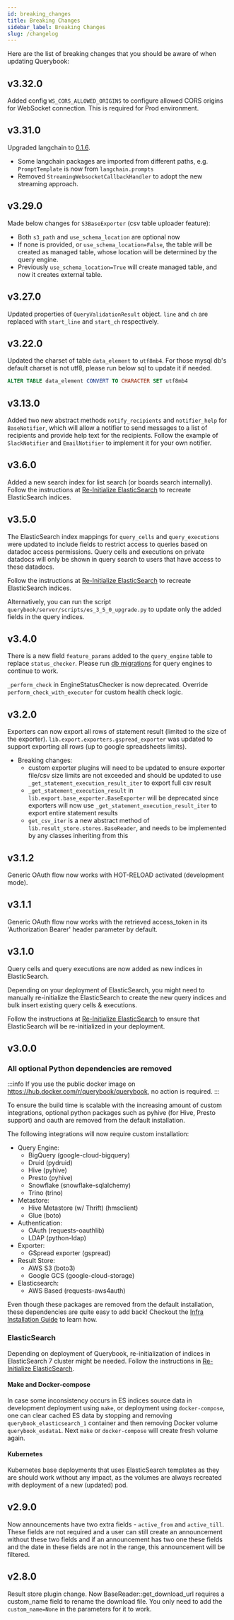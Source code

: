 ```yaml
---
id: breaking_changes
title: Breaking Changes
sidebar_label: Breaking Changes
slug: /changelog
---
```


Here are the list of breaking changes that you should be aware of when updating Querybook:

## v3.32.0

Added config `WS_CORS_ALLOWED_ORIGINS` to configure allowed CORS origins for WebSocket connection. This is required for Prod environment.

## v3.31.0

Upgraded langchain to [0.1.6](https://blog.langchain.dev/langchain-v0-1-0/).

-   Some langchain packages are imported from different paths, e.g. `PromptTemplate` is now from `langchain.prompts`
-   Removed `StreamingWebsocketCallbackHandler` to adopt the new streaming approach.

## v3.29.0

Made below changes for `S3BaseExporter` (csv table uploader feature):

-   Both `s3_path` and `use_schema_location` are optional now
-   If none is provided, or `use_schema_location=False`, the table will be created as managed table, whose location will be determined by the query engine.
-   Previously `use_schema_location=True` will create managed table, and now it creates external table.

## v3.27.0

Updated properties of `QueryValidationResult` object. `line` and `ch` are replaced with `start_line` and `start_ch` respectively.

## v3.22.0

Updated the charset of table `data_element` to `utf8mb4`. For those mysql db's default charset is not utf8, please run below sql to update it if needed.

```sql
ALTER TABLE data_element CONVERT TO CHARACTER SET utf8mb4
```

## v3.13.0

Added two new abstract methods `notify_recipients` and `notifier_help` for `BaseNotifier`, which will allow a notifier to send messages to a list of recipients and provide help text for the recipients. Follow the example of `SlackNotifier` and `EmailNotifier` to implement it for your own notifier.

## v3.6.0

Added a new search index for list search (or boards search internally). Follow the instructions at [Re-Initialize ElasticSearch](../developer_guide/reinitialize_es.mdx) to recreate ElasticSearch indices.

## v3.5.0

The ElasticSearch index mappings for `query_cells` and `query_executions` were updated to include fields to restrict access to queries based on datadoc access permissions. Query cells and executions on private datadocs will only be shown in query search to users that have access to these datadocs.

Follow the instructions at [Re-Initialize ElasticSearch](../developer_guide/reinitialize_es.mdx) to recreate ElasticSearch indices.

Alternatively, you can run the script `querybook/server/scripts/es_3_5_0_upgrade.py` to update only the added fields in the query indices.

## v3.4.0

There is a new field `feature_params` added to the `query_engine` table to replace `status_checker`.
Please run [db migrations](../developer_guide/run_db_migration.mdx) for query engines to continue to work.

`_perform_check` in EngineStatusChecker is now deprecated. Override `perform_check_with_executor` for custom
health check logic.

## v3.2.0

Exporters can now export all rows of statement result (limited to the size of the exporter).
`lib.export.exporters.gspread_exporter` was updated to support exporting all rows (up to google
spreadsheets limits).

-   Breaking changes:
    -   custom exporter plugins will need to be updated to ensure exporter file/csv size limits are not exceeded and should be updated to use `_get_statement_execution_result_iter` to export full
        csv result
    -   `_get_statement_execution_result` in `lib.export.base_exporter.BaseExporter` will be deprecated
        since exporters will now use `_get_statement_execution_result_iter` to export entire statement
        results
    -   `get_csv_iter` is a new abstract method of `lib.result_store.stores.BaseReader`, and needs to be implemented by any classes inheriting from this

## v3.1.2

Generic OAuth flow now works with HOT-RELOAD activated (development mode).

## v3.1.1

Generic OAuth flow now works with the retrieved access_token in its 'Authorization Bearer' header parameter by default.

## v3.1.0

Query cells and query executions are now added as new indices in ElasticSearch.

Depending on your deployment of ElasticSearch, you might need to manually re-initialize the ElasticSearch to create the new query indices and bulk insert existing query cells & executions.

Follow the instructions at [Re-Initialize ElasticSearch](../developer_guide/reinitialize_es.mdx) to ensure that ElasticSearch will be re-initialized in your deployment.

## v3.0.0

### All optional Python dependencies are removed

:::info
If you use the public docker image on https://hub.docker.com/r/querybook/querybook, no action is required.
:::

To ensure the build time is scalable with the increasing amount of custom integrations, optional
python packages such as pyhive (for Hive, Presto support) and oauth are removed from the default installation.

The following integrations will now require custom installation:

-   Query Engine:
    -   BigQuery (google-cloud-bigquery)
    -   Druid (pydruid)
    -   Hive (pyhive)
    -   Presto (pyhive)
    -   Snowflake (snowflake-sqlalchemy)
    -   Trino (trino)
-   Metastore:
    -   Hive Metastore (w/ Thrift) (hmsclient)
    -   Glue (boto)
-   Authentication:
    -   OAuth (requests-oauthlib)
    -   LDAP (python-ldap)
-   Exporter:
    -   GSpread exporter (gspread)
-   Result Store:
    -   AWS S3 (boto3)
    -   Google GCS (google-cloud-storage)
-   Elasticsearch:
    -   AWS Based (requests-aws4auth)

Even though these packages are removed from the default installation, these dependencies are
quite easy to add back! Checkout the [Infra Installation Guide](../configurations/infra_installation.mdx) to learn how.

### ElasticSearch

Depending on deployment of Querybook, re-initialization of indices in ElasticSearch 7 cluster might be needed. Follow the instructions in [Re-Initialize ElasticSearch](../developer_guide/reinitialize_es.mdx).

#### Make and Docker-compose

In case some inconsistency occurs in ES indices source data in development deployment using `make`,
or deployment using `docker-compose`, one can clear cached ES data by stopping and removing `querybook_elasticsearch_1` container
and then removing Docker volume `querybook_esdata1`. Next `make` or `docker-compose` will create fresh volume again.

#### Kubernetes

Kubernetes base deployments that uses ElasticSearch templates as they are should work without any impact,
as the volumes are always recreated with deployment of a new (updated) pod.

## v2.9.0

Now announcements have two extra fields - `active_from` and `active_till`. These fields are not required and a user can still create an announcement without these two fields and if an announcement has two one these fields and the date in these fields are not in the range, this announcement will be filtered.

## v2.8.0

Result store plugin change. Now BaseReader::get_download_url requires a custom_name field to rename the download file. You only need to add the `custom_name=None` in the parameters for it to work.
